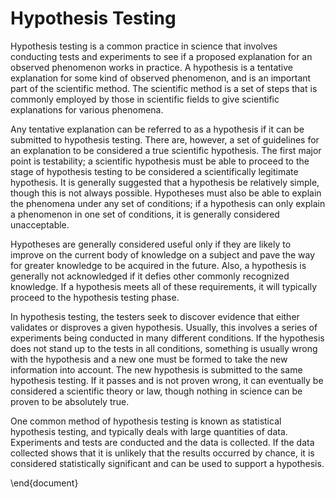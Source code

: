 Hypothesis Testing
====================================================


Hypothesis testing is a common practice in science that involves conducting tests and experiments to see if a proposed explanation for an observed phenomenon works in practice. A hypothesis is a tentative explanation for some kind of observed phenomenon, and is an important part of the scientific method. The scientific method is a set of steps that is commonly employed by those in scientific fields to give scientific explanations for various phenomena.

Any tentative explanation can be referred to as a hypothesis if it can be submitted to hypothesis testing. There are, however, a set of guidelines for an explanation to be considered a true scientific hypothesis. The first major point is testability; a scientific hypothesis must be able to proceed to the stage of hypothesis testing to be considered a scientifically legitimate hypothesis. It is generally suggested that a hypothesis be relatively simple, though this is not always possible. Hypotheses must also be able to explain the phenomena under any set of conditions; if a hypothesis can only explain a phenomenon in one set of conditions, it is generally considered unacceptable.

Hypotheses are generally considered useful only if they are likely to improve on the current body of knowledge on a subject and pave the way for greater knowledge to be acquired in the future. Also, a hypothesis is generally not acknowledged if it defies other commonly recognized knowledge. If a hypothesis meets all of these requirements, it will typically proceed to the hypothesis testing phase.

In hypothesis testing, the testers seek to discover evidence that either validates or disproves a given hypothesis. Usually, this involves a series of experiments being conducted in many different conditions. If the hypothesis does not stand up to the tests in all conditions, something is usually wrong with the hypothesis and a new one must be formed to take the new information into account. The new hypothesis is submitted to the same hypothesis testing. If it passes and is not proven wrong, it can eventually be considered a scientific theory or law, though nothing in science can be proven to be absolutely true.

One common method of hypothesis testing is known as statistical hypothesis testing, and typically deals with large quantities of data. Experiments and tests are conducted and the data is collected. If the data collected shows that it is unlikely that the results occurred by chance, it is considered statistically significant and can be used to support a hypothesis.

\end{document}
